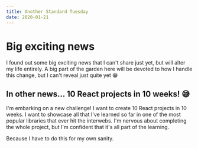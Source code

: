 ```yaml
---
title: Another Standard Tuesday
date: 2020-01-21
---
```


# Big exciting news
I found out some big exciting news that I can't share just yet, but will alter my life entirely. A big part of the garden here will be devoted to how I handle this change, but I can't reveal just quite yet 😁

## In other news... 10 React projects in 10 weeks! 😅
I'm embarking on a new challenge! I want to create 10 React projects in 10 weeks. I want to showcase all that I've learned so far in one of the most popular libraries that ever hit the interwebs. I'm nervous about completing the whole project, but I'm confident that it's all part of the learning. 

Because I have to do this for my own sanity.

